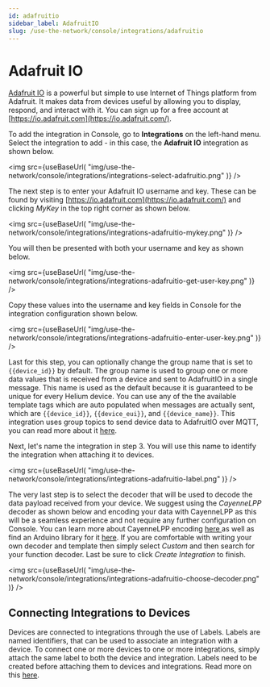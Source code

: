 ```yaml
---
id: adafruitio
sidebar_label: AdafruitIO
slug: /use-the-network/console/integrations/adafruitio
---
```


# Adafruit IO


[Adafruit IO](https://io.adafruit.com/) is a powerful but simple to use Internet
of Things platform from Adafruit. It makes data from devices useful by allowing
you to display, respond, and interact with it. You can sign up for a free
account at [https://io.adafruit.com](https://io.adafruit.com/).

To add the integration in Console, go to **Integrations** on the left-hand menu.
Select the integration to add - in this case, the **Adafruit IO** integration as
shown below.

<img
  src={useBaseUrl(
    "img/use-the-network/console/integrations/integrations-select-adafruitio.png"
  )}
/>

The next step is to enter your Adafruit IO username and key. These can be found
by visiting [https://io.adafruit.com](https://io.adafruit.com/) and clicking
_MyKey_ in the top right corner as shown below.

<img
  src={useBaseUrl(
    "img/use-the-network/console/integrations/integrations-adafruitio-mykey.png"
  )}
/>

You will then be presented with both your username and key as shown below.

<img
  src={useBaseUrl(
    "img/use-the-network/console/integrations/integrations-adafruitio-get-user-key.png"
  )}
/>

Copy these values into the username and key fields in Console for the
integration configuration shown below.

<img
  src={useBaseUrl(
    "img/use-the-network/console/integrations/integrations-adafruitio-enter-user-key.png"
  )}
/>

Last for this step, you can optionally change the group name that is set to
`{{device_id}}` by default. The group name is used to group one or more data
values that is received from a device and sent to AdafruitIO in a single
message. This name is used as the default because it is guaranteed to be unique
for every Helium device. You can use any of the the available template tags
which are auto populated when messages are actually sent, which are
`{{device_id}}`, `{{device_eui}}`, and `{{device_name}}`. This integration uses
group topics to send device data to AdafruitIO over MQTT, you can read more
about it [here](https://io.adafruit.com/api/docs/mqtt.html#group-topics).

Next, let's name the integration in step 3. You will use this name to
identify the integration when attaching it to devices.

<img
  src={useBaseUrl(
    "img/use-the-network/console/integrations/integrations-adafruitio-label.png"
  )}
/>

The very last step is to select the decoder that will be used to decode the data
payload received from your device. We suggest using the _CayenneLPP_ decoder as
shown below and encoding your data with CayenneLPP as this will be a seamless
experience and not require any further configuration on Console. You can learn
more about CayenneLPP encoding
[here ](https://developers.mydevices.com/cayenne/docs/lora/#lora-cayenne-low-power-payload)as
well as find an Arduino library for it
[here](https://www.arduino.cc/reference/en/libraries/cayennelpp/). If you are
comfortable with writing your own decoder and template then simply select
_Custom_ and then search for your function decoder. Last be sure to click
_Create Integration_ to finish.

<img
  src={useBaseUrl(
    "img/use-the-network/console/integrations/integrations-adafruitio-choose-decoder.png"
  )}
/>

## Connecting Integrations to Devices

Devices are connected to integrations through the use of Labels. Labels are
named identifiers, that can be used to associate an integration with a device.
To connect one or more devices to one or more integrations, simply attach the
same label to both the device and integration. Labels need to be created before
attaching them to devices and integrations. Read more on this [here](../labels).
